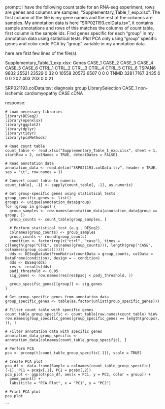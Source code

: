 prompt:
I have the following count table for an RNA-seq experiment, rows are genes and columns are samples, "Supplementary_Table_1_exp.xlsx". The first column of the file is my gene names and the rest of the columns are samples. My annotation data is here  "SRP021193.colData.tsv", it contains sample annotations and rows of this matches the columns of count table, first column is the sample ids. Find genes specific for each "group" in my annotation data  using statistical tests. Plot PCA only using "group" specific genes and color code PCA by "group" variable in my annotation data.

here are first few lines of the file(s).

Supplementary_Table_1_exp.xlsx:
Genes	CASE_1	CASE_2	CASE_3	CASE_4	CASE_5	CASE_6	CTRL_1	CTRL_2	CTRL_3	CTRL_4	CTRL_5	CTRL_6
TSPAN6	9832	25521	23529	0	32	0	10558	20573	6507	0	0	 0
TNMD	3281	 7167	 3435	0	 0	0	  202	  403	 203	0	0	21


SRP021193.colData.tsv:
	diagnosis	group	LibrarySelection
CASE_1	non-ischemic cardiomyopathy	CASE	cDNA


response:
```
# Load necessary libraries
library(DESeq2)
library(openxlsx)
library(ggplot2)
library(dplyr)
library(tidyr)
library(pcaMethods)

# Read count table
count_table <- read.xlsx("Supplementary_Table_1_exp.xlsx", sheet = 1, startRow = 2, colNames = TRUE, detectDates = FALSE)

# Read annotation data
annotation_data <- read.delim("SRP021193.colData.tsv", header = TRUE, sep = "\t", row.names = 1)

# Convert count table to numeric
count_table[, -1] <- sapply(count_table[, -1], as.numeric)

# Get group-specific genes using statistical tests
group_specific_genes <- list()
groups <- unique(annotation_data$group)
for (group in groups) {
  group_samples <- row.names(annotation_data[annotation_data$group == group, ])
  group_counts <- count_table[group_samples, ]

  # Perform statistical test (e.g., DESeq2)
  colnames(group_counts) <- group_samples
  group_counts <- round(group_counts)
  condition <- factor(rep(c("ctrl", "case"), times = c(length(grep("CTRL", colnames(group_counts))), length(grep("CASE", colnames(group_counts))))))
  dds <- DESeqDataSetFromMatrix(countData = group_counts, colData = DataFrame(condition), design = ~ condition)
  dds <- DESeq(dds)
  res <- results(dds)
  padj_threshold <- 0.05
  sig_genes <- row.names(res[res$padj < padj_threshold, ])

  group_specific_genes[[group]] <- sig_genes
}

# Get group-specific genes from annotation data
group_specific_genes <- table(as.factor(unlist(group_specific_genes)))

# Filter count table with specific genes
count_table_group_specific <- count_table[row.names(count_table) %in% row.names(group_specific_genes[group_specific_genes == length(groups), ]), ]

# Filter annotation data with specific genes
annotation_data_group_specific <- annotation_data[colnames(count_table_group_specific), ]

# Perform PCA
pca <- prcomp(t(count_table_group_specific[-1]), scale = TRUE)

# Create PCA plot
pca_df <- data.frame(Sample = colnames(count_table_group_specific)[-1], PC1 = pca$x[,1], PC2 = pca$x[,2])
pca_plot <- ggplot(pca_df, aes(x = PC1, y = PC2, color = group)) +
  geom_point() +
  labs(title = "PCA Plot", x = "PC1", y = "PC2")

# Print PCA plot
pca_plot
```
```
